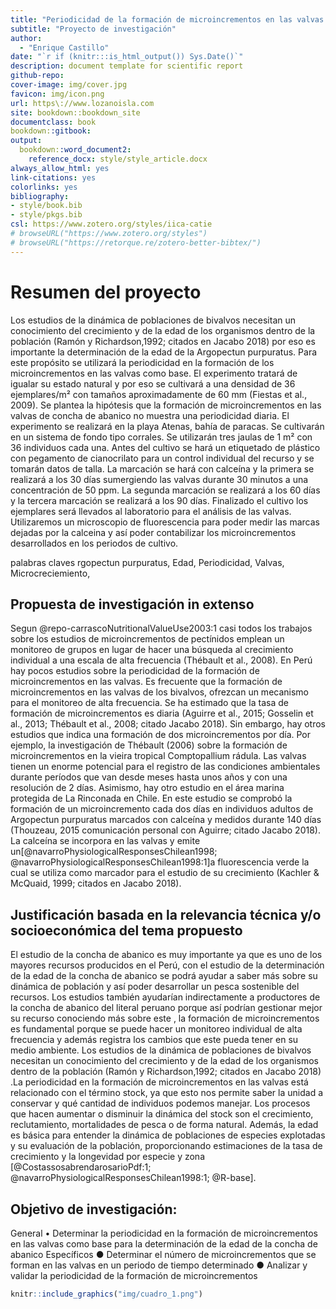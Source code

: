 ```yaml
---
title: "Periodicidad de la formación de microincrementos en las valvas como base para la determinación de la edad de la Argopectun purpuratus en la bahía de Paracas"
subtitle: "Proyecto de investigación"
author:
  - "Enrique Castillo"
date: "`r if (knitr:::is_html_output()) Sys.Date()`"
description: document template for scientific report
github-repo:
cover-image: img/cover.jpg
favicon: img/icon.png
url: https\://www.lozanoisla.com
site: bookdown::bookdown_site
documentclass: book
bookdown::gitbook:
output:
  bookdown::word_document2:
    reference_docx: style/style_article.docx
always_allow_html: yes
link-citations: yes
colorlinks: yes
bibliography:  
- style/book.bib
- style/pkgs.bib
csl: https://www.zotero.org/styles/iica-catie
# browseURL("https://www.zotero.org/styles")
# browseURL("https://retorque.re/zotero-better-bibtex/")
---
```


# Resumen del proyecto{-}

Los estudios de la dinámica de poblaciones de bivalvos necesitan un conocimiento del crecimiento y de la edad de los organismos dentro de la población (Ramón y Richardson,1992; citados en Jacabo 2018) por eso es importante la determinación de la edad de la Argopectun purpuratus. Para este propósito se utilizará la periodicidad en la formación de los microincrementos en las valvas como base. El experimento tratará de igualar su estado natural y por eso se cultivará a una densidad de 36 ejemplares/m² con tamaños aproximadamente de 60 mm (Fiestas et al., 2009).
Se plantea la hipótesis que la formación de microincrementos en las valvas de concha de abanico no muestra una periodicidad diaria. El experimento se realizará en la playa Atenas, bahía de paracas. Se cultivarán en un sistema de fondo tipo corrales. Se utilizarán tres jaulas de 1 m² con 36 individuos cada una. Antes del cultivo se hará un etiquetado de plástico con pegamento de cianocrilato para un control individual del recurso y se tomarán datos de talla. La marcación se hará con calceína y la primera se realizará a los 30 días sumergiendo las valvas durante 30 minutos a una concentración de 50 ppm. La segunda marcación se realizará a los 60 días y la tercera marcación se realizará a los 90 días. Finalizado el cultivo los ejemplares será llevados al laboratorio para el análisis de las valvas. Utilizaremos un microscopio de fluorescencia para poder medir las marcas dejadas por la calceina y así poder contabilizar los microincrementos desarrollados en los periodos de cultivo.

palabras claves  rgopectun purpuratus, Edad, Periodicidad, Valvas, Microcreciemiento,

## Propuesta de investigación in extenso{-}

Segun @repo-carrascoNutritionalValueUse2003:1 casi todos los trabajos sobre los estudios de microincrementos de pectínidos emplean un monitoreo de grupos en lugar de hacer una búsqueda al crecimiento individual a una escala de alta frecuencia (Thébault et al., 2008). En Perú hay pocos estudios sobre la periodicidad de la formación de microincrementos en las valvas. Es frecuente que la formación de microincrementos en las valvas de los bivalvos, ofrezcan un mecanismo para el monitoreo de alta frecuencia. Se ha estimado que la tasa de formación de microincrementos es diaria (Aguirre et al., 2015; Gosselin et al., 2013; Thébault et al., 2008; citado Jacabo 2018). Sin embargo, hay otros estudios que indica una formación de dos microincrementos por día. Por ejemplo, la investigación de Thébault (2006) sobre la formación de microincrementos en la vieira tropical Comptopallium rádula. Las valvas tienen un enorme potencial para el registro de las condiciones ambientales durante períodos que van desde meses hasta unos años y con una resolución de 2 días. Asimismo, hay otro estudio en el área marina protegida de La Rinconada en Chile. En este estudio se comprobó la formación de un microincremento cada dos días en individuos adultos de Argopectun purpuratus marcados con calceína y medidos durante 140 días (Thouzeau, 2015 comunicación personal con Aguirre; citado Jacabo 2018). La calceína se incorpora en las valvas y emite un[@navarroPhysiologicalResponsesChilean1998; @navarroPhysiologicalResponsesChilean1998:1]a fluorescencia verde la cual se utiliza como marcador para el estudio de su crecimiento (Kachler & McQuaid, 1999; citados en Jacabo 2018).

##  Justificación basada en la relevancia técnica y/o socioeconómica del tema propuesto 

El estudio de la concha de abanico es muy importante ya que es uno de los mayores recursos producidos en el Perú, con el estudio de la determinación de la edad de la concha de abanico se  podrá ayudar a saber más sobre su dinámica de población y así poder desarrollar un pesca sostenible del recursos. Los estudios también ayudarían indirectamente a productores de la concha de abanico del literal peruano porque así podrían gestionar mejor su recurso conociendo más sobre este , la formación de microincrementos es fundamental porque se puede hacer un monitoreo individual de alta frecuencia y además registra los cambios que este pueda tener en su medio ambiente.
Los estudios de la dinámica de poblaciones de bivalvos necesitan un conocimiento del crecimiento y de la edad de los organismos dentro de la población (Ramón y Richardson,1992; citados en Jacabo 2018) .La periodicidad en la formación de microincrementos en las valvas está relacionado con el término stock, ya que esto nos permite saber la unidad a conservar y qué cantidad de individuos podemos manejar. Los procesos que hacen aumentar o disminuir la dinámica del stock son el crecimiento, reclutamiento, mortalidades de pesca o de forma natural. Además, la edad es básica para entender la dinámica de poblaciones de especies explotadas y su evaluación de la población, proporcionando estimaciones de la tasa de crecimiento y la longevidad por especie y zona [@CostassosabrendarosarioPdf:1; @navarroPhysiologicalResponsesChilean1998:1; @R-base]. 


##   Objetivo de investigación:

General 
•	Determinar la periodicidad en la formación de microincrementos en las valvas como base para la determinación de la edad de la concha de abanico
Específicos 
●	Determinar el número de microincrementos que se forman en las valvas en un periodo de tiempo determinado
●	Analizar y validar la periodicidad de la formación de microincrementos

```r
knitr::include_graphics("img/cuadro_1.png")
```

```r

```

